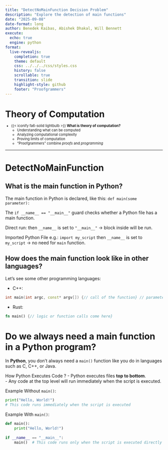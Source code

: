```yaml
---
title: "DetectNoMainFunction Decision Problem"
description: "Explore the detection of main functions"
date: "2025-09-08"
date-format: long
author: Benedek Kaibas, Abishek Dhakal, Will Bennett
execute:
  echo: true
  engine: python
format:
  live-revealjs:
    completion: true
    theme: default
    css: ../../../css/styles.css
    history: false
    scrollable: true
    transition: slide
    highlight-style: github
    footer: "Proofgrammers"
---
```


# Theory of Computation

::: {.fragment style="margin-top: -0.5em; font-size: 0.8em;"} 

- {{< iconify fa6-solid lightbulb >}} **What is theory of computation?**
    - Understanding what can be computed
    - Analyzing computational complexity
    - Proving limits of computation
    - "Proofgrammers" combine *proofs* and *programming*

:::

---

# DetectNoMainFunction

## What is the main function in Python?

The main function in Python is declared, like this: `def main(some parameter):`

The `if __name__ == "__main__"` guard checks whether a Python file has a main function.

Direct run: then `__name__` is set to `"__main__"` -> block inside will be run.

Imported Python File e.g.: `import my_script` then `__name__` is set to `my_script` ->
no need for `main` function.

## How does the main function look like in other languages?

Let's see some other programming languages:

- C++:

```cpp
int main(int argc, const* argv[]) {// call of the function} // parameters can be missed
```

- Rust:

```rust
fn main() {// logic or function calls come here}
```

# Do we always need a main function in a Python program?


In **Python**, you don’t always need a `main()` function like you do in languages such as C, C++, or Java.  

How Python Executes Code ?
- Python executes files **top to bottom**.  
- Any code at the top level will run immediately when the script is executed.  

Example Without `main()`:

```python
print("Hello, World!")
# This code runs immediately when the script is executed
```

Example With `main()`:

```python
def main():
    print("Hello, World!")  
    
if __name__ == "__main__":
    main()  # This code runs only when the script is executed directly
```

